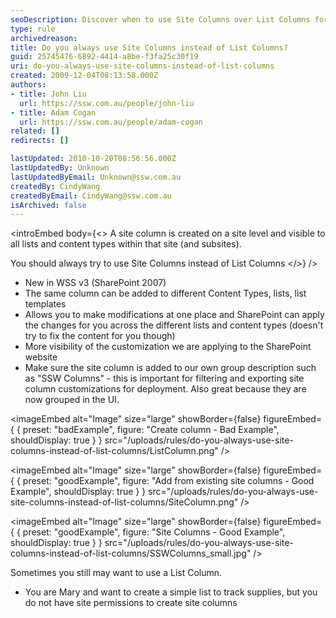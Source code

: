 ```yaml
---
seoDescription: Discover when to use Site Columns over List Columns for better SharePoint customization and management
type: rule
archivedreason:
title: Do you always use Site Columns instead of List Columns?
guid: 25745476-6892-4414-a8be-f3fa25c30f19
uri: do-you-always-use-site-columns-instead-of-list-columns
created: 2009-12-04T08:13:58.000Z
authors:
- title: John Liu
  url: https://ssw.com.au/people/john-liu
- title: Adam Cogan
  url: https://ssw.com.au/people/adam-cogan
related: []
redirects: []

lastUpdated: 2010-10-20T08:56:56.000Z
lastUpdatedBy: Unknown
lastUpdatedByEmail: Unknown@ssw.com.au
createdBy: CindyWang
createdByEmail: CindyWang@ssw.com.au
isArchived: false
---
```


<introEmbed
  body={<>
A site column is created on a site level and visible to all lists and content types within that site (and subsites).

You should always try to use Site Columns instead of List Columns
  </>}
/>
* New in WSS v3 (SharePoint 2007)
* The same column can be added to different Content Types, lists, list templates
* Allows you to make modifications at one place and SharePoint can apply the changes for you across the different lists and content types (doesn't try to fix the content for you though)
* More visibility of the customization we are applying to the SharePoint website
* Make sure the site column is added to our own group description such as "SSW Columns" - this is important for filtering and exporting site column customizations for deployment.  Also great because they are now grouped in the UI.

<imageEmbed
  alt="Image"
  size="large"
  showBorder={false}
  figureEmbed={ {
    preset: "badExample",
    figure: "Create column - Bad Example",
    shouldDisplay: true
  } }
  src="/uploads/rules/do-you-always-use-site-columns-instead-of-list-columns/ListColumn.png"
/>

<imageEmbed
  alt="Image"
  size="large"
  showBorder={false}
  figureEmbed={ {
    preset: "goodExample",
    figure: "Add from existing site columns - Good Example",
    shouldDisplay: true
  } }
  src="/uploads/rules/do-you-always-use-site-columns-instead-of-list-columns/SiteColumn.png"
/>

<imageEmbed
  alt="Image"
  size="large"
  showBorder={false}
  figureEmbed={ {
    preset: "goodExample",
    figure: "Site Columns - Good Example",
    shouldDisplay: true
  } }
  src="/uploads/rules/do-you-always-use-site-columns-instead-of-list-columns/SSWColumns\_small.jpg"
/>

Sometimes you still may want to use a List Column.

* You are Mary and want to create a simple list to track supplies, but you do not have site permissions to create site columns
